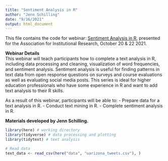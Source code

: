 ```yaml
---
title: "Sentiment Analysis in R"
author: "Jenn Schilling"
date: "9/16/2021"
output: html_document
---
```


This file contains the code for webinar: [Sentiment Analysis in R](https://www.airweb.org/collaborate-learn/calendar/2021/10/20/event/sentiment-analysis-in-r), presented for the Association for Institutional Research, October 20 & 22 2021.  

**Webinar Details**  
This webinar will teach participants how to complete a text analysis in R, including data processing and cleaning, visualization of word frequencies, and sentiment analysis. Sentiment analysis is useful for finding patterns in text data from open response questions on surveys and course evaluations as well as evaluating social media posts. This series is ideal for higher education professionals who have some experience in R and want to add text analysis to their R skills.

As a result of this webinar, participants will be able to: 
- Prepare data for a text analysis in R. 
- Conduct text mining in R.
- Complete sentiment analysis in R. 

**Materials developed by Jenn Schilling.**  

```r

library(here) # working directory
library(tidyverse) # data processing and plotting
library(tidytext) # text analysis

# Read data
text_data <- read_csv(here("data", "uarizona_tweets.csv"), )

```



